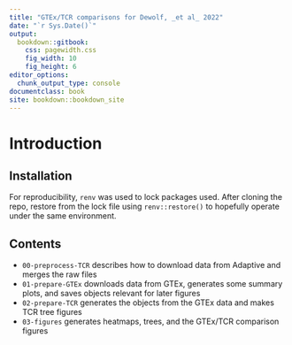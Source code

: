 ```yaml
---
title: "GTEx/TCR comparisons for Dewolf, _et al_ 2022"
date: "`r Sys.Date()`"
output:
  bookdown::gitbook: 
    css: pagewidth.css
    fig_width: 10
    fig_height: 6
editor_options: 
  chunk_output_type: console
documentclass: book
site: bookdown::bookdown_site
---
```

# Introduction

## Installation

For reproducibility, `renv` was used to lock packages used.  After cloning the repo, restore from the lock file using `renv::restore()` to hopefully operate under the same environment.


## Contents
- `00-preprocess-TCR` describes how to download data from Adaptive and merges the raw files
- `01-prepare-GTEx` downloads data from GTEx, generates some summary plots, and saves objects relevant for later figures
- `02-prepare-TCR` generates the objects from the GTEx data and makes TCR tree figures
- `03-figures` generates heatmaps, trees, and the GTEx/TCR comparison figures


